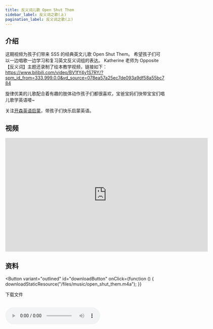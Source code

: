 ```yaml
---
title: 反义词儿歌 Open Shut Them
sidebar_label: 反义词之歌(上)
pagination_label: 反义词之歌(上)
---
```




## 介绍

这期视频为孩子们带来 SSS 的经典英文儿歌 Open Shut Them。
希望孩子们可以一边唱歌一边学习和复习英文反义词组的表达。
Katherine 老师为 Opposite【反义词】主题还录制了绘本教学视频，链接如下：
https://www.bilibili.com/video/BV1fY4y1S7RY/?spm_id_from=333.999.0.0&vd_source=078ea57a25ec7de093a9df58a55bc784

旋律优美的儿歌配合着有趣的肢体动作孩子们都很喜欢，宝爸宝妈们快带宝宝们唱儿歌学英语喽~

关注[开森英语启蒙](https://space.bilibili.com/20797715)，带孩子们快乐启蒙英语。

## 视频

<iframe
  src="https://player.bilibili.com/player.html?bvid=BV1724y1j7iE&cid=1&page=1"
  scrolling="no"
  border="0"
  frameborder="no"
  framespacing="0"
  allowfullscreen="true"
  width="640"
  height="360"
></iframe>

## 资料

<Button
  variant="outlined"
  id="downloadButton"
  onClick={function () {
    downloadStaticResource("/files/music/open_shut_them.m4a");
  }}
>
  下载文件
</Button>
<br />
<br />

<audio src="/files/music/open_shut_them.m4a" controls>
  浏览器暂不支持播放音频，请更换浏览器或打开浏览器播放器音频权限
</audio>